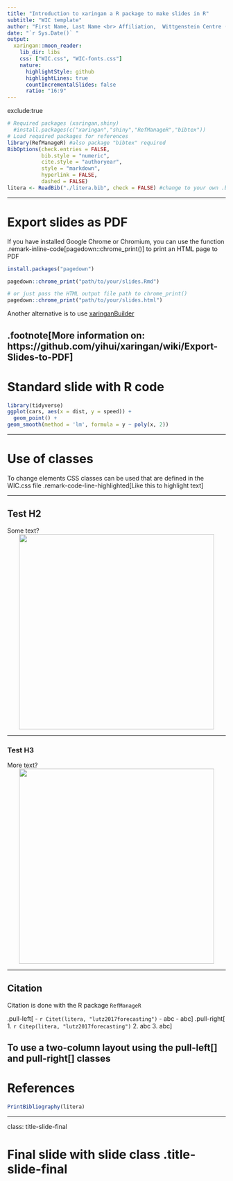 ```yaml
---
title: "Introduction to xaringan a R package to make slides in R"
subtitle: "WIC template"
author: "First Name, Last Name <br> Affiliation,  Wittgenstein Centre (IIASA, OeAW, University of Vienna) <br> IIASA <hr>"
date: "`r Sys.Date()` "
output:
  xaringan::moon_reader:
    lib_dir: libs
    css: ["WIC.css", "WIC-fonts.css"]
    nature:
      highlightStyle: github
      highlightLines: true
      countIncrementalSlides: false
      ratio: "16:9"
---
```


exclude:true 
<!--- Slide hidden from presentation --->

<!--- Code chunk for references setup --->
```r
# Required packages (xaringan,shiny)
  #install.packages(c("xaringan","shiny","RefManageR","bibtex"))
# Load required packages for references
library(RefManageR) #also package "bibtex" required
BibOptions(check.entries = FALSE,
           bib.style = "numeric",
           cite.style = "authoryear",
           style = "markdown",
           hyperlink = FALSE,
           dashed = FALSE)
litera <- ReadBib("./litera.bib", check = FALSE) #change to your own .bib file
```

---

# Export slides as PDF

If you have installed Google Chrome or Chromium, you can use the function .remark-inline-code[pagedown::chrome_print()] to print an HTML page to PDF

```r
install.packages("pagedown")

pagedown::chrome_print("path/to/your/slides.Rmd")

# or just pass the HTML output file path to chrome_print()
pagedown::chrome_print("path/to/your/slides.html")
```

Another alternative is to use [xaringanBuilder](https://github.com/jhelvy/xaringanBuilder)

.footnote[More information on: https://github.com/yihui/xaringan/wiki/Export-Slides-to-PDF]
---

# Standard slide with R code

```r
library(tidyverse)
ggplot(cars, aes(x = dist, y = speed)) + 
  geom_point() + 
geom_smooth(method = 'lm', formula = y ~ poly(x, 2))
```

---

# Use of classes

To change elements CSS classes can be used that are defined in the WIC.css file .remark-code-line-highlighted[Like this to highlight text] 

---

## Test H2

Some text?
<center>
<img src="libs/figures/PopPyramid_SSP2.gif" height="450"></img>
</center>

---

### Test H3

More text?
<center>
<img src="libs/figures/time_series_SSP_tpop_1950_2100.jpg" height="450"></img>
</center>

---

## Citation

Citation is done with the R package ```RefManageR```

.pull-left[
- `r Citet(litera, "lutz2017forecasting")`
- abc
- abc
]
.pull-right[
1. `r Citep(litera, "lutz2017forecasting")`
2. abc
3. abc
]

To use a two-column layout using the pull-left[] and pull-right[] classes
---

# References

```r
PrintBibliography(litera)
```

---

class: title-slide-final

# Final slide with slide class .title-slide-final 

